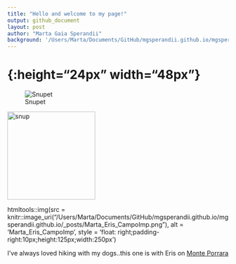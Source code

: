 ```yaml
---
title: "Hello and welcome to my page!"
output: github_document
layout: post
author: "Marta Gaia Sperandii"
background: '/Users/Marta/Documents/GitHub/mgsperandii.github.io/mgsperandii.github.io/img/Marta_Eris_CampoImp.jpg'
---
```


# {:height="24px" width="48px"}
![Snupet](/Users/Marta/Documents/GitHub/mgsperandii.github.io/mgsperandii.github.io/_posts/Marta_Eris_CampoImp.png "title")

<img src="Marta_Eris_CampoImp.png" alt="snup" width="200"/>

[snup]: Marta_Eris_CampoImp.png{: height="36px" width="36px"}

htmltools::img(src = knitr::image_uri("/Users/Marta/Documents/GitHub/mgsperandii.github.io/mgsperandii.github.io/_posts/Marta_Eris_CampoImp.png"), 
               alt = 'Marta_Eris_CampoImp', 
               style = 'float: right;padding-right:10px;height:125px;width:250px')

I've always loved hiking with my dogs..this one is with Eris on [Monte Porrara](https://www.parcomajella.it/Monte-Porrara.htm)


